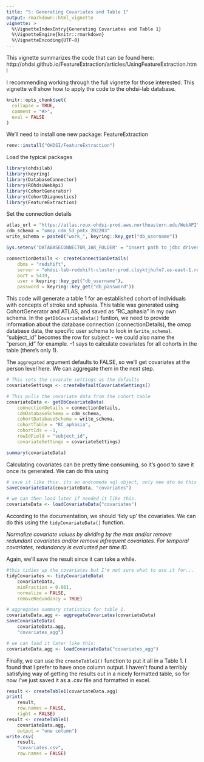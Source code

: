 ```yaml
---
title: "5: Generating Covariates and Table 1"
output: rmarkdown::html_vignette
vignette: >
  %\VignetteIndexEntry{Generating Covariates and Table 1}
  %\VignetteEngine{knitr::rmarkdown}
  %\VignetteEncoding{UTF-8}
---
```


This vignette summarizes the code that can be found here: http://ohdsi.github.io/FeatureExtraction/articles/UsingFeatureExtraction.html

I recommending working through the full vignette for those interested. This 
vignette will show how to apply the code to the ohdsi-lab database.

```r
knitr::opts_chunk$set(
  collapse = TRUE,
  comment = "#>",
  eval = FALSE
)
```

We'll need to install one new package: FeatureExtraction

```r
renv::install("OHDSI/FeatureExtraction")
```

Load the typical packages

```r
library(ohdsilab)
library(keyring)
library(DatabaseConnector)
library(ROhdsiWebApi)
library(CohortGenerator)
library(CohortDiagnostics)
library(FeatureExtraction)
```

Set the connection details

```r
atlas_url = "https://atlas.roux-ohdsi-prod.aws.northeastern.edu/WebAPI"
cdm_schema = "omop_cdm_53_pmtx_202203"
write_schema = paste0("work_", keyring::key_get("db_username"))

Sys.setenv("DATABASECONNECTOR_JAR_FOLDER" = "insert path to jdbc driver here")

connectionDetails <- createConnectionDetails(
	dbms = "redshift",
	server = "ohdsi-lab-redshift-cluster-prod.clsyktjhufn7.us-east-1.redshift.amazonaws.com/ohdsi_lab",
	port = 5439,
	user = keyring::key_get("db_username"),
	password = keyring::key_get("db_password"))
```

This code will generate a table 1 for an established cohort of individuals with 
concepts of stroke and aphasia. This table was generated using CohortGenerator 
and ATLAS, and saved as "RC_aphasia" in my own schema. In the 
`getDbCovariateData()` funtion, we need to provide information about the 
database connection (connectionDetails), the omop database data, the specific 
user schema to look in (`write_schema`). "subject_id" becomes the row for 
subject - we could also name the "person_id" for example. -1 says to calculate 
covariates for all cohorts in the table (there's only 1). 

The `aggregated` argument defaults to FALSE, so we'll get covariates at the 
person level here. We can aggregate them in the next step.

```r
# This sets the covarate settings as the defaults
covariateSettings <- createDefaultCovariateSettings()

# This pulls the covariate data from the cohort table
covariateData <- getDbCovariateData(
	connectionDetails = connectionDetails,
	cdmDatabaseSchema = cdm_schema,
	cohortDatabaseSchema = write_schema,
	cohortTable = "RC_aphasia",
	cohortIds = -1,
	rowIdField = "subject_id",
	covariateSettings = covariateSettings)

summary(covariateData)
```

Calculating covariates can be pretty time consuming, so it's good to save it 
once its generated. We can do this using 
```r
# save it like this. its an andromeda sql object, only nee dto do this once. 
saveCovariateData(covariateData, "covariates")

# we can then load later if needed it like this.
covariateData <- loadCovariateData("covariates")
```

According to the documentation, we should 'tidy up' the covariates. We can do 
this using the `tidyCovariateData()` function. 

*Normalize covariate values by dividing by the max and/or remove redundant covariates and/or remove infrequent covariates. For temporal covariates, redundancy is evaluated per time ID.*

Again, we'll save the result since it can take a while. 
```r
#this tidies up the covariates but I'm not sure what to use it for...
tidyCovariates <- tidyCovariateData(
	covariateData,
	minFraction = 0.001,
	normalize = FALSE,
	removeRedundancy = TRUE)

# aggregates summary statistics for table 1.
covariateData.agg <- aggregateCovariates(covariateData)
saveCovariateData(
	covariateData.agg,
	"covariates_agg")

# we can load it later like this:
covariateData.agg <- loadCovariateData("covariates_agg")
```

Finally, we can use the `createTable1()` function to put it all in a Table 1. I 
found that I prefer to have once column output. I haven't found a terribly 
satisfying way of getting the results out in a nicely formatted table, so for 
now I've just saved it as a .csv file and formatted in excel. 

```r
result <- createTable1(covariateData.agg)
print(
	result,
	row.names = FALSE,
	right = FALSE)
result <- createTable1(
	covariateData.agg,
	output = "one column")
write.csv(
	result,
	"covariates.csv",
	row.names = FALSE)
```




